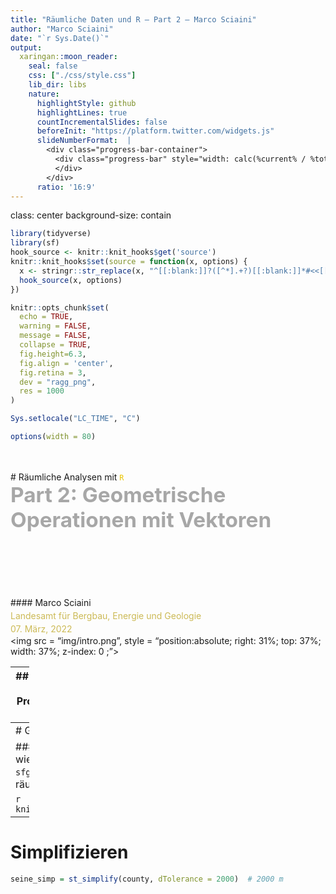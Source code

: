 ```yaml
---
title: "Räumliche Daten und R – Part 2 – Marco Sciaini"
author: "Marco Sciaini"
date: "`r Sys.Date()`"
output:
  xaringan::moon_reader:
    seal: false
    css: ["./css/style.css"]
    lib_dir: libs
    nature:
      highlightStyle: github
      highlightLines: true
      countIncrementalSlides: false
      beforeInit: "https://platform.twitter.com/widgets.js"
      slideNumberFormat:  |
        <div class="progress-bar-container">
          <div class="progress-bar" style="width: calc(%current% / %total% * 100%);">
          </div>
        </div>
      ratio: '16:9'
---
```

class: center
background-size: contain

```r
library(tidyverse)
library(sf)
hook_source <- knitr::knit_hooks$get('source')
knitr::knit_hooks$set(source = function(x, options) {
  x <- stringr::str_replace(x, "^[[:blank:]]?([^*].+?)[[:blank:]]*#<<[[:blank:]]*$", "*\\1")
  hook_source(x, options)
})

knitr::opts_chunk$set(
  echo = TRUE, 
  warning = FALSE, 
  message = FALSE, 
  collapse = TRUE,
  fig.height=6.3,
  fig.align = 'center',
  fig.retina = 3,
  dev = "ragg_png", 
  res = 1000
)

Sys.setlocale("LC_TIME", "C")

options(width = 80)
```

<br><br>
#  Räumliche Analysen mit <code style='color:#ebc500;'>R</code><br><b style='font-size:25pt;color:#a7a7a7;'>Part 2: Geometrische Operationen mit Vektoren</b>
<br><br><br><br><br><br><br>
#### Marco Sciaini<b style='color:#ccba56;font-weight:400;line-height:150%;'><br>Landesamt für Bergbau, Energie und Geologie<br>07. März, 2022</b><br>
<img src = "img/intro.png", style = "position:absolute; right: 31%; top: 37%; width: 37%; z-index: 0 ;"></img>

---
## Unser Kurs
Part 1: Einführung in R und RStudio
     + R Kickoff
     + Einführung in Progammieren mit R
     + Datenverarbeitung in R
     + Kontrollstrukturen

+ Part 2: Einführung in räumliche Daten und R
  + Erste räumliche Gehversuche
  + **Geometrische Operationen mit Vektoren**

---
# Geometrische Operationen mit Vektoren

#### Wir haben uns bisher angeschaut:
- wie räumliche Daten aufgebaut sind (z.B. `sfg`, `sfc`, `sf`)
- wie wir mit den nicht räumlichen Attributen arbeiten

```r
knitr::include_graphics("img/sf_ah.png")
```

---
# Simplifizieren
```r
seine_simp = st_simplify(county, dTolerance = 2000)  # 2000 m
```


